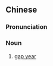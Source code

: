 {{also|间隔年}}
==Chinese==
{{zh-forms|s=间隔年|type=21}}

===Pronunciation===
{{zh-pron
|m=jiàngénián
|cat=n
}}

===Noun===
{{zh-noun}}

# [[gap year]]